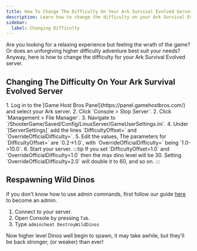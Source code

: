 ```yaml
---
title: How To Change The Difficulty On Your Ark Survival Evolved Server
description: Learn how to change the difficulty on your Ark Survival Evolved server.
sidebar:
  label: Changing Difficulty
---
```


Are you looking for a relaxing experience but feeling the wrath of the game? Or does an unforgiving higher difficulty adventure best suit your needs? Anyway, here is how to change the difficulty for your Ark Survival Evolved server.

## Changing The Difficulty On Your Ark Survival Evolved Server
<Steps>
1. Log in to the [Game Host Bros Panel](https://panel.gamehostbros.com/) and select your Ark server.
2. Click `Console > Stop Server`.
2. Click `Management > File Manager`.
3. Navigate to `/ShooterGame/Saved/Config/LinuxServer/GameUserSettings.ini`.
4. Under `[ServerSettings]` add the lines `DifficultyOffset=` and `OverrideOfficialDifficulty=`.
5. Edit the values, The parameters for `DifficultyOffset=` are `0.2->1.0`, with `OverrideOfficialDifficulty=` being `1.0->10.0`.
6. Start your server.
</Steps>
:::tip
If you set `DifficultyOffset=1.0` and `OverrideOfficialDifficulty=1.0` then the max dino level will be 30. Setting `OverrideOfficialDifficulty=2.0` will double it to 60, and so on.
:::

## Respawning Wild Dinos

If you don't know how to use admin commands, first follow our guide [here](https://guides.gamehostbros.com/games/ark-survival-evolved/adding-admins/) to become an admin. 
<Steps>
1. Connect to your server.
2. Open Console by pressing `Tab`.
3. Type `admincheat DestroyWildDinos`
</Steps>
Now higher level Dinos well begin to spawn, it may take awhile, but they'll be back stronger, (or weaker) than ever!

